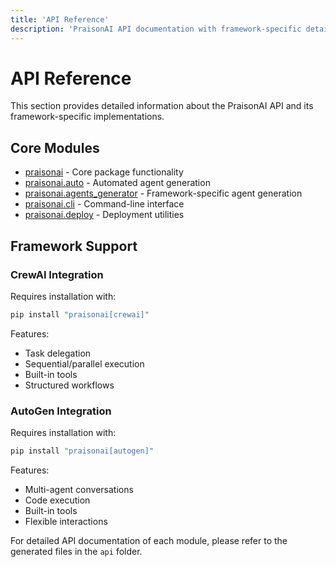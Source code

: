 ```yaml
---
title: 'API Reference'
description: 'PraisonAI API documentation with framework-specific details'
---
```


# API Reference

This section provides detailed information about the PraisonAI API and its framework-specific implementations.

## Core Modules

- [praisonai](../api/praisonai/index) - Core package functionality
- [praisonai.auto](../api/praisonai/auto) - Automated agent generation
- [praisonai.agents_generator](../api/praisonai/agents_generator) - Framework-specific agent generation
- [praisonai.cli](../api/praisonai/cli) - Command-line interface
- [praisonai.deploy](../api/praisonai/deploy) - Deployment utilities

## Framework Support

### CrewAI Integration
Requires installation with:
```bash
pip install "praisonai[crewai]"
```

Features:
- Task delegation
- Sequential/parallel execution
- Built-in tools
- Structured workflows

### AutoGen Integration
Requires installation with:
```bash
pip install "praisonai[autogen]"
```

Features:
- Multi-agent conversations
- Code execution
- Built-in tools
- Flexible interactions

For detailed API documentation of each module, please refer to the generated files in the `api` folder.
